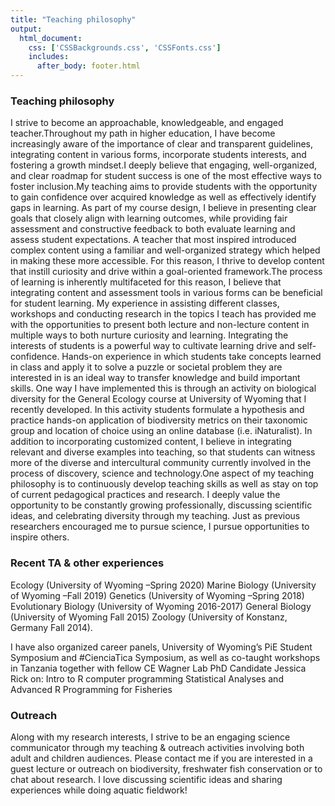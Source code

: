 ```yaml
--- 
title: "Teaching philosophy"
output: 
  html_document:
    css: ['CSSBackgrounds.css', 'CSSFonts.css']
    includes:
      after_body: footer.html
---
```


<!-- This hides the title "Research" from this page, since I wanted to have a display title that is different from the page title.  -->

<style type="text/css">

.author,.title{
    display: none;
}

</style>

<!-- This adds the floating image of my study organisms to the right of the text.  -->

<script>
   $(document).ready(function() {
     $head = $('#header');
     $head.prepend('<img src=\"websitesidebar-02.png\" style=\"float: right;width: 250px;\"/>')
   });
</script>

<!-- This is a hacky way of lowering the title text slightly by inserting a period that is the same color as the background. I'll want to improve this eventually.  -->


### Teaching philosophy
I strive to become an approachable, knowledgeable, and engaged teacher.Throughout my path in higher education, I have become increasingly aware of the importance of clear and transparent guidelines, integrating content in various forms, incorporate students interests, and fostering a growth mindset.I deeply believe that engaging, well-organized, and clear roadmap for student success is one of the most effective ways to foster inclusion.My teaching aims to provide students with the opportunity to gain confidence over acquired knowledge as well as effectively identify gaps in learning. As part of my course design, I believe in presenting clear goals that closely align with learning outcomes, while providing fair assessment and constructive feedback to both evaluate learning and assess student expectations. A teacher that most inspired introduced complex content using a familiar and well-organized strategy which helped in making these more accessible. For this reason, I thrive to develop content that instill curiosity and drive within a goal-oriented framework.The process of learning is inherently multifaceted for this reason, I believe that integrating content and assessment tools in various forms can be beneficial for student learning. My experience in assisting different classes, workshops and conducting research in the topics I teach has provided me with the opportunities to present both lecture and non-lecture content in multiple ways to both nurture curiosity and learning. Integrating the interests of students is a powerful way to cultivate learning drive and self-confidence. Hands-on experience in which students take concepts learned in class and apply it to solve a puzzle or societal problem they are interested in is an ideal way to transfer knowledge and build important skills. One way I have implemented this is through an activity on biological diversity for the General Ecology course at University of Wyoming that I recently developed. In this activity students formulate a hypothesis and practice hands-on application of biodiversity metrics on their taxonomic group and location of choice using an online database (i.e. iNaturalist). In addition to incorporating customized content, I believe in integrating relevant and diverse examples into teaching, so that students can witness more of the diverse and intercultural community currently involved in the process of discovery, science and technology.One aspect of my teaching philosophy is to continuously develop teaching skills as well as stay on top of current pedagogical practices and research. I deeply value the opportunity to be constantly growing professionally, discussing scientific ideas, and celebrating diversity through my teaching.
Just as previous researchers encouraged me to pursue science, I pursue opportunities to inspire others.

### Recent TA & other experiences
Ecology (University of Wyoming –Spring 2020)
Marine Biology (University of Wyoming –Fall 2019)
Genetics (University of Wyoming –Spring 2018)
Evolutionary Biology (University of Wyoming 2016-2017)
General Biology (University of Wyoming Fall 2015)
Zoology (University of Konstanz, Germany Fall 2014).

I have also organized career panels, University of Wyoming's PiE Student Symposium and #CienciaTica Symposium, as well as co-taught workshops in Tanzania together with fellow CE Wagner Lab PhD Candidate Jessica Rick on:
Intro to R computer programming
Statistical Analyses and Advanced R Programming for Fisheries

### Outreach
Along with my research interests, I strive to be an engaging science communicator through my teaching & outreach activities involving both adult and children audiences. Please contact me if you are interested in a guest lecture or outreach on biodiversity, freshwater fish conservation or to chat about research. I love discussing scientific ideas and sharing experiences while doing aquatic fieldwork!


